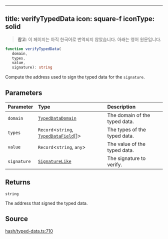 <!-- AUTO-GENERATED-CONTENT:START (ENGLISH-COPY) -->
---
title: verifyTypedData
icon: square-f
iconType: solid
---

> **참고**: 이 페이지는 아직 한국어로 번역되지 않았습니다. 아래는 영어 원문입니다.

```ts
function verifyTypedData(
   domain, 
   types, 
   value, 
   signature): string
```

Compute the address used to sign the typed data for the `signature`.

## Parameters

| Parameter | Type | Description |
| :------ | :------ | :------ |
| `domain` | [`TypedDataDomain`](/ko/sdk/content/interfaces/TypedDataDomain) | The domain of the typed data. |
| `types` | `Record`\<`string`, [`TypedDataField`](/ko/sdk/content/interfaces/TypedDataField)[]\> | The types of the typed data. |
| `value` | `Record`\<`string`, `any`\> | The value of the typed data. |
| `signature` | [`SignatureLike`](/ko/sdk/content/type-aliases/SignatureLike) | The signature to verify. |

## Returns

`string`

The address that signed the typed data.

## Source

[hash/typed-data.ts:710](https://github.com/dominant-strategies/quais.js/blob/c1c12d43f9d34c6baad2b0542bd6d0acd6fefcbf/src/hash/typed-data.ts#L710)
